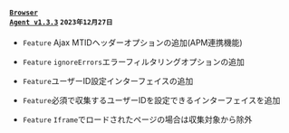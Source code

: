 #### <code class='changelog-service'><a href="../release-notes/browser/browser-1_3_3">Browser Agent v1.3.3</a></code> <code class='changelog-date'>2023年12月27日</code>

- <code class="Feature">Feature</code> Ajax MTIDヘッダーオプションの追加(APM連携機能)

- <code class="Feature">Feature</code> <code>ignoreErrors</code>エラーフィルタリングオプションの追加

- <code class="Feature">Feature</code>ユーザーID設定インターフェイスの追加

- <code class="Feature">Feature</code>必須で収集するユーザーIDを設定できるインターフェイスを追加

- <code class="Feature">Feature</code> <code>Iframe</code>でロードされたページの場合は収集対象から除外
